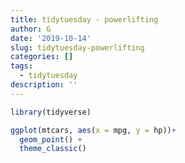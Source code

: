 ```yaml
---
title: tidytuesday - powerlifting
author: G
date: '2019-10-14'
slug: tidytuesday-powerlifting
categories: []
tags:
  - tidytuesday
description: ''
---
```



```r
library(tidyverse)
```


```r
ggplot(mtcars, aes(x = mpg, y = hp))+
  geom_point() +
  theme_classic()
```


